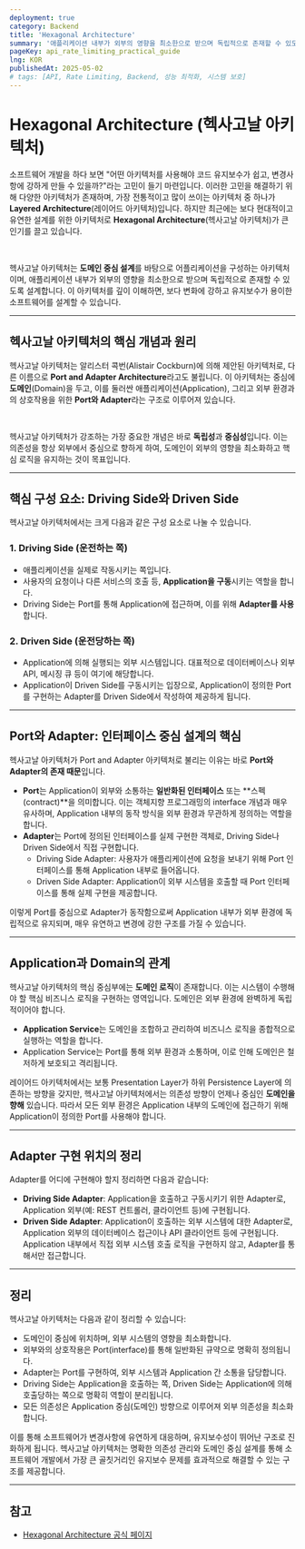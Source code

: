 ```yaml
---
deployment: true
category: Backend
title: 'Hexagonal Architecture'
summary: '애플리케이션 내부가 외부의 영향을 최소한으로 받으며 독립적으로 존재할 수 있도록 설계가능한 Hexagonal Architecture에 대해 알아봅시다.'
pageKey: api_rate_limiting_practical_guide
lng: KOR
publishedAt: 2025-05-02
# tags: [API, Rate Limiting, Backend, 성능 최적화, 시스템 보호]
---
```


# Hexagonal Architecture (헥사고날 아키텍처)

소프트웨어 개발을 하다 보면 "어떤 아키텍처를 사용해야 코드 유지보수가 쉽고, 변경사항에 강하게 만들 수 있을까?"라는 고민이 들기 마련입니다. 이러한 고민을 해결하기 위해 다양한 아키텍처가 존재하며, 가장 전통적이고 많이 쓰이는 아키텍처 중 하나가 **Layered Architecture**(레이어드 아키텍처)입니다. 하지만 최근에는 보다 현대적이고 유연한 설계를 위한 아키텍처로 **Hexagonal Architecture**(헥사고날 아키텍처)가 큰 인기를 끌고 있습니다.

<br />

헥사고날 아키텍처는 **도메인 중심 설계**를 바탕으로 어플리케이션을 구성하는 아키텍처이며, 애플리케이션 내부가 외부의 영향을 최소한으로 받으며 독립적으로 존재할 수 있도록 설계합니다. 이 아키텍처를 깊이 이해하면, 보다 변화에 강하고 유지보수가 용이한 소프트웨어를 설계할 수 있습니다.

---

## 헥사고날 아키텍처의 핵심 개념과 원리

헥사고날 아키텍처는 알리스터 콕번(Alistair Cockburn)에 의해 제안된 아키텍처로, 다른 이름으로 **Port and Adapter Architecture**라고도 불립니다. 이 아키텍처는 중심에 **도메인**(Domain)을 두고, 이를 둘러싼 애플리케이션(Application), 그리고 외부 환경과의 상호작용을 위한 **Port와 Adapter**라는 구조로 이루어져 있습니다.

<br />

헥사고날 아키텍처가 강조하는 가장 중요한 개념은 바로 **독립성**과 **중심성**입니다. 이는 의존성을 항상 외부에서 중심으로 향하게 하여, 도메인이 외부의 영향을 최소화하고 핵심 로직을 유지하는 것이 목표입니다.

---

## 핵심 구성 요소: Driving Side와 Driven Side

헥사고날 아키텍처에서는 크게 다음과 같은 구성 요소로 나눌 수 있습니다.

### 1. Driving Side (운전하는 쪽)

- 애플리케이션을 실제로 작동시키는 쪽입니다.
- 사용자의 요청이나 다른 서비스의 호출 등, **Application을 구동**시키는 역할을 합니다.
- Driving Side는 Port를 통해 Application에 접근하며, 이를 위해 **Adapter를 사용**합니다.

### 2. Driven Side (운전당하는 쪽)

- Application에 의해 실행되는 외부 시스템입니다. 대표적으로 데이터베이스나 외부 API, 메시징 큐 등이 여기에 해당합니다.
- Application이 Driven Side를 구동시키는 입장으로, Application이 정의한 Port를 구현하는 Adapter를 Driven Side에서 작성하여 제공하게 됩니다.

---

## Port와 Adapter: 인터페이스 중심 설계의 핵심

헥사고날 아키텍처가 Port and Adapter 아키텍처로 불리는 이유는 바로 **Port와 Adapter의 존재 때문**입니다.

- **Port**는 Application이 외부와 소통하는 **일반화된 인터페이스** 또는 **스펙(contract)**을 의미합니다. 이는 객체지향 프로그래밍의 <codeline>interface</codeline> 개념과 매우 유사하며, Application 내부의 동작 방식을 외부 환경과 무관하게 정의하는 역할을 합니다.
- **Adapter**는 Port에 정의된 인터페이스를 실제 구현한 객체로, Driving Side나 Driven Side에서 직접 구현합니다.
  - Driving Side Adapter: 사용자가 애플리케이션에 요청을 보내기 위해 Port 인터페이스를 통해 Application 내부로 들어옵니다.
  - Driven Side Adapter: Application이 외부 시스템을 호출할 때 Port 인터페이스를 통해 실제 구현을 제공합니다.

이렇게 Port를 중심으로 Adapter가 동작함으로써 Application 내부가 외부 환경에 독립적으로 유지되며, 매우 유연하고 변경에 강한 구조를 가질 수 있습니다.

---

## Application과 Domain의 관계

헥사고날 아키텍처의 핵심 중심부에는 **도메인 로직**이 존재합니다. 이는 시스템이 수행해야 할 핵심 비즈니스 로직을 구현하는 영역입니다. 도메인은 외부 환경에 완벽하게 독립적이어야 합니다.

- **Application Service**는 도메인을 조합하고 관리하여 비즈니스 로직을 종합적으로 실행하는 역할을 합니다.
- Application Service는 Port를 통해 외부 환경과 소통하며, 이로 인해 도메인은 철저하게 보호되고 격리됩니다.

레이어드 아키텍처에서는 보통 Presentation Layer가 하위 Persistence Layer에 의존하는 방향을 갖지만, 헥사고날 아키텍처에서는 의존성 방향이 언제나 중심인 **도메인을 향해** 있습니다. 따라서 모든 외부 환경은 Application 내부의 도메인에 접근하기 위해 Application이 정의한 Port를 사용해야 합니다.

---

## Adapter 구현 위치의 정리

Adapter를 어디에 구현해야 할지 정리하면 다음과 같습니다:

- **Driving Side Adapter**: Application을 호출하고 구동시키기 위한 Adapter로, Application 외부(예: REST 컨트롤러, 클라이언트 등)에 구현됩니다.
- **Driven Side Adapter**: Application이 호출하는 외부 시스템에 대한 Adapter로, Application 외부의 데이터베이스 접근이나 API 클라이언트 등에 구현됩니다. Application 내부에서 직접 외부 시스템 호출 로직을 구현하지 않고, Adapter를 통해서만 접근합니다.

---

## 정리

헥사고날 아키텍처는 다음과 같이 정리할 수 있습니다:

- 도메인이 중심에 위치하며, 외부 시스템의 영향을 최소화합니다.
- 외부와의 상호작용은 Port(interface)를 통해 일반화된 규약으로 명확히 정의됩니다.
- Adapter는 Port를 구현하여, 외부 시스템과 Application 간 소통을 담당합니다.
- Driving Side는 Application을 호출하는 쪽, Driven Side는 Application에 의해 호출당하는 쪽으로 명확히 역할이 분리됩니다.
- 모든 의존성은 Application 중심(도메인) 방향으로 이루어져 외부 의존성을 최소화합니다.

이를 통해 소프트웨어가 변경사항에 유연하게 대응하며, 유지보수성이 뛰어난 구조로 진화하게 됩니다. 헥사고날 아키텍처는 명확한 의존성 관리와 도메인 중심 설계를 통해 소프트웨어 개발에서 가장 큰 골칫거리인 유지보수 문제를 효과적으로 해결할 수 있는 구조를 제공합니다.

---

## 참고

- [Hexagonal Architecture 공식 페이지](https://alistair.cockburn.us/hexagonal-architecture/)
